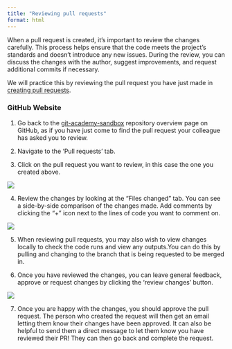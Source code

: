 ```yaml
---
title: "Reviewing pull requests"
format: html
---
```


When a pull request is created, it's important to review the changes carefully. This process helps ensure that the code meets the project's standards and doesn't introduce any new issues. During the review, you can discuss the changes with the author, suggest improvements, and request additional commits if necessary.

We will practice this by reviewing the pull request you have just made in [creating pull requests](pull-requests.qmd).

### GitHub Website

1. Go back to the [git-academy-sandbox](https://github.com/dfe-analytical-services/git-academy-sandbox) repository overview page on GitHub, as if you have just come to find the pull request your colleague has asked you to review. 

2. Navigate to the 'Pull requests' tab. 

3. Click on the pull request you want to review, in this case the one you created above. 

![](images/pull-request-in-GitHub.png){fig-alt="Higlighting where open pull requests show in GitHub once the Pull request tab has been opened."}

4. Review the changes by looking at the "Files changed" tab. You can see a side-by-side comparison of the changes made. Add comments by clicking the "+" icon next to the lines of code you want to comment on.

![](images/pull-request-files-changed.png){fig-alt="Higlighting where to view comparison of changes made and make comments on a pull request."}

5. When reviewing pull requests, you may also wish to view changes locally to check the code runs and view any outputs.You can do this by pulling and changing to the branch that is being requested to be merged in.   

6. Once you have reviewed the changes, you can leave general feedback, approve or request changes by clicking the 'review changes' button.

![](images/pull-request-review.png){fig-alt="Higlighting where to provide general feedback, request changes or approve on a pull request."}

7. Once you are happy with the changes, you should approve the pull request. The person who created the request will then get an email letting them know their changes have been approved. It can also be helpful to send them a direct message to let them know you have reviewed their PR! They can then go back and complete the request.  

